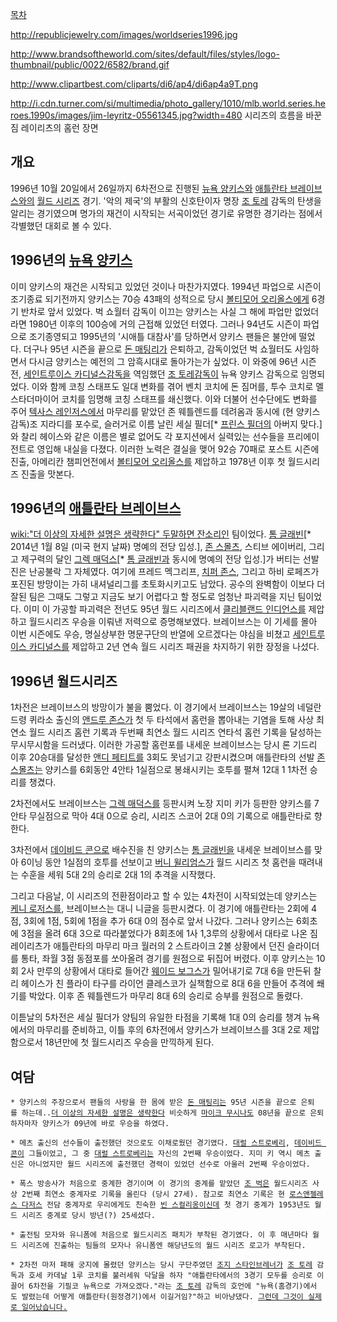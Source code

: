 [[목차]]



http://republicjewelry.com/images/worldseries1996.jpg

http://www.brandsoftheworld.com/sites/default/files/styles/logo-thumbnail/public/0022/6582/brand.gif

http://www.clipartbest.com/cliparts/di6/ap4/di6ap4a9T.png




http://i.cdn.turner.com/si/multimedia/photo_gallery/1010/mlb.world.series.heroes.1990s/images/jim-leyritz-05561345.jpg?width=480
시리즈의 흐름을 바꾼 짐 레이리츠의 홈런 장면

== 개요 ==
1996년 10월 20일에서 26일까지 6차전으로 진행된 [[뉴욕 양키스]]와 [[애틀란타 브레이브스]]와의 [[월드 시리즈]] 경기. '악의 제국'의 부활의 신호탄이자 명장 [[조 토레]] 감독의 탄생을 알리는 경기였으며 명가의 재건이 시작되는 서곡이었던 경기로 유명한 경기라는 점에서 각별했던 대회로 볼 수 있다.

== 1996년의 [[뉴욕 양키스]] ==
이미 양키스의 재건은 시작되고 있었던 것이나 마찬가지였다. 1994년 파업으로 시즌이 조기종료 되기전까지 양키스는 70승 43패의 성적으로 당시 [[볼티모어 오리올스]]에게 6경기 반차로 앞서 있었다. 벅 쇼월터 감독이 이끄는 양키스는 사실 그 해에 파업만 없었더라면 1980년 이후의 100승에 거의 근접해 있었던 터였다. 그러나 94년도 시즌이 파업으로 조기종영되고 1995년의 '시애틀 대참사'를 당하면서 양키스 팬들은 불안에 떨었다. 더구나 95년 시즌을 끝으로 [[돈 매팅리]]가 은퇴하고, 감독이었던 벅 쇼월터도 사임하면서 다시금 양키스는 예전의 그 암흑시대로 돌아가는가 싶었다. 이 와중에 96년 시즌 전, [[세인트루이스 카디널스]]감독을 역임했던 [[조 토레]]감독이 뉴욕 양키스 감독으로 임명되었다. 이와 함께 코칭 스태프도 일대 변화를 겪어 벤치 코치에 돈 짐머를, 투수 코치로 멜 스타더마이어 코치를 임명해 코칭 스태프를 쇄신했다. 이와 더불어 선수단에도 변화를 주어 [[텍사스 레인저스]]에서 마무리를 맡았던 존 웨틀렌드를 데려옴과 동시에 (현 양키스 감독)조 지라디를 포수로, 슬러거로 이름 날린 세실 필더[* [[프린스 필더]]의 아버지 맞다.]와 찰리 헤이스와 같은 이름은 별로 없어도 각 포지션에서 실력있는 선수들을 프리에이전트로 영입해 내실을 다졌다. 이러한 노력은 결실을 맺어 92승 70패로 포스트 시즌에 진출, 아메리칸 챔피언전에서 [[볼티모어 오리올스]]를 제압하고 1978년 이후 첫 월드시리즈 진출을 맛본다.

== 1996년의 [[애틀란타 브레이브스]] ==
[[wiki:"더 이상의 자세한 설명은 생략한다" 두말하면 잔소리]]인 팀이었다. [[톰 글래빈]][* 2014년 1월 8일 (미국 현지 날짜) 명예의 전당 입성.], [[존 스몰츠]], 스티브 에이버리, 그리고 제구력의 달인 [[그렉 매덕스]][* [[톰 글래빈]]과 동시에 명예의 전당 입성.]가 버티는 선발진은 난공불락 그 자체였다. 여기에 프레드 멕그리프, [[치퍼 존스]], 그리고 하비 로페즈가 포진된 방망이는 가히 내셔널리그를 초토화시키고도 남았다. 공수의 완벽함이 이보다 더 잘된 팀은 그때도 그렇고 지금도 보기 어렵다고 할 정도로 엄청난 파괴력을 지닌 팀이었다. 이미 이 가공할 파괴력은 전년도 95년 월드 시리즈에서 [[클리블랜드 인디언스]]를 제압하고 월드시리즈 우승을 이뤄낸 저력으로 증명해보였다. 브레이브스는 이 기세를 몰아 이번 시즌에도 우승, 명실상부한 명문구단의 반열에 오르겠다는 야심을 비쳤고 [[세인트루이스 카디널스]]를 제압하고 2년 연속 월드 시리즈 패권을 차지하기 위한 장정을 나섰다.

== 1996년 월드시리즈 ==
1차전은 브레이브스의 방망이가 불을 뿜었다. 이 경기에서 브레이브스는 19살의 네덜란드령 퀴라소 출신의 [[앤드루 존스]]가 첫 두 타석에서 홈런을 뽑아내는 기염을 토해 사상 최연소 월드 시리즈 홈런 기록과 두번째 최연소 월드 시리즈 연타석 홈런 기록을 달성하는 무시무시함을 드러냈다. 이러한 가공할 홈런포를 내세운 브레이브스는 당시 론 기드리 이후 20승대를 달성한 [[앤디 페티트]]를 3회도 못넘기고 강판시켰으며 애틀란타의 선발 [[존 스몰츠]]는 양키스를 6회동안 4안타 1실점으로 봉쇄시키는 호투를 펼쳐 12대 1 1차전 승리를 챙겼다. 

2차전에서도 브레이브스는 [[그렉 매덕스]]를 등판시켜 노장 지미 키가 등판한 양키스를 7안타 무실점으로 막아 4대 0으로 승리, 시리즈 스코어 2대 0의 기록으로 애틀란타로 향한다.

3차전에서 [[데이비드 콘]]으로 배수진을 친 양키스는 [[톰 글래빈]]을 내세운 브레이브스를 맞아 6이닝 동안 1실점의 호투를 선보이고 [[버니 윌리엄스]]가 월드 시리즈 첫 홈런을 때려내는 수훈을 세워 5대 2의 승리로 2대 1의 추격을 시작했다. 

그리고 다음날, 이 시리즈의 전환점이라고 할 수 있는 4차전이 시작되었는데 양키스는 [[케니 로저스]]를, 브레이브스는 대니 니글을 등판시켰다. 이 경기에 애틀란타는 2회에 4점, 3회에 1점, 5회에 1점을 추가 6대 0의 점수로 앞서 나갔다. 그러나 양키스는 6회초에 3점을 올려 6대 3으로 따라붙었다가 8회초에 1사 1,3루의 상황에서 대타로 나온 짐 레이리츠가 애틀란타의 마무리 마크 월러의 2 스트라이크 2볼 상황에서 던진 슬라이더를 통타, 좌월 3점 동점포를 쏘아올려 경기를 원점으로 뒤집어 버렸다. 이후 양키스는 10회 2사 만루의 상황에서 대타로 들어간 [[웨이드 보그스]]가 밀어내기로 7대 6을 만든뒤 찰리 헤이스가 친 플라이 타구를 라이언 클레스코가 실책함으로 8대 6을 만들어 추격에 쐐기를 박았다. 이후 존 웨틀렌드가 마무리 8대 6의 승리로 승부를 원점으로 돌렸다. 

이튿날의 5차전은 세실 필더가 양팀의 유일한 타점을 기록해 1대 0의 승리를 챙겨 뉴욕에서의 마무리를 준비하고, 이틀 후의 6차전에서 양키스가 브레이브스를 3대 2로 제압함으로서 18년만에 첫 월드시리즈 우승을 만끽하게 된다.

== 여담 ==
 * 양키스의 주장으로서 팬들의 사랑을 한 몸에 받은 [[돈 매팅리]]는 95년 시즌을 끝으로 은퇴를 하는데..[[더 이상의 자세한 설명은 생략한다]] 비슷하게 [[마이크 무시나]]도 08년을 끝으로 은퇴하자마자 양키스가 09년에 바로 우승을 하였다. 

 * 메츠 출신의 선수들이 출전했던 것으로도 이채로웠던 경기였다. [[대럴 스트로베리]], [[데이비드 콘]]이 그들이었고, 그 중 [[대럴 스트로베리]]는 자신의 2번째 우승이었다. 지미 키 역시 메츠 출신은 아니었지만 월드 시리즈에 출전했던 경력이 있었던 선수로 아울러 2번째 우승이었다.

 * 폭스 방송사가 처음으로 중계한 경기이며 이 경기의 중계를 맡았던 [[조 벅]]은 월드시리즈 사상 2번째 최연소 중계자로 기록을 올린다 (당시 27세). 참고로 최연소 기록은 현 [[로스앤젤레스 다저스]] 전담 중계자로 우리에게도 친숙한 [[빈 스컬리]]옹이신데 첫 경기 중계가 1953년도 월드 시리즈 중계로 당시 방년(?) 25세셨다.

 * 출전팀 모자와 유니폼에 처음으로 월드시리즈 패치가 부착된 경기였다. 이 후 매년마다 월드 시리즈에 진출하는 팀들의 모자나 유니폼엔 해당년도의 월드 시리즈 로고가 부착된다.

 * 2차전 마저 패해 궁지에 몰렸던 양키스는 당시 구단주였던 [[조지 스타인브레너]]가 [[조 토레]] 감독과 호세 카데날 1루 코치를 불러세워 닥달을 하자 "애틀란타에서의 3경기 모두를 승리로 이끌어 6차전을 기필코 뉴욕으로 가져오겠다."라는 [[조 토레]] 감독의 호언에 "뉴욕(홈경기)에서도 발렸는데 어떻게 애틀란타(원정경기)에서 이길거임?"하고 비아냥댔다. [[그런데 그것이 실제로 일어났습니다.]]
